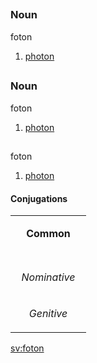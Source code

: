 =={{cs}}==
===Noun===
;foton
#[[photon]]
=={{pl}}==
===Noun===
;foton
#[[photon]]
=={{sv}}==
;foton
#[[photon]]
====Conjugations====
{| border=1 cellspacing=0 
| bgcolor=#FFFFF0 colspan=5 align=center | '''Common''' 
|- 
|- bgcolor=#FFFFF0 align=center 
! rowspan=2 | 
| colspan=2 width=105 | ''Singular'' 
| colspan=2 | ''Plural'' 
|- bgcolor=#FFFFF0 align=center 
| width=105 | ''Indefinite'' 
| width=105 | ''Definite'' 
| width=105 | ''Indefinite'' 
|  width=105 | ''Definite'' 
|- align=center 
| width=105 bgcolor=#FFFFF0 | ''Nominative'' 
| [[foton]] 
| [[fotonen]] 
| [[fotoner]] 
| [[fotonerna]] 
|- align=center 
| width=105 bgcolor=#FFFFF0 | ''Genitive'' 
| [[fotons]] 
| [[fotonens]] 
| [[fotoners]] 
| [[fotonernas]] 
|} 
[[sv:foton]]
